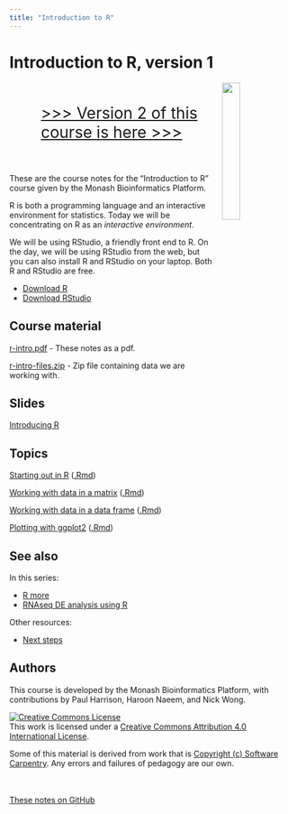 ```yaml
---
title: "Introduction to R"
---
```


# Introduction to R, version 1 
<img src="fig/R.jpg" width="25%" style="float: right; margin-left: 1em">

<div style="font-size: 200%; margin: 2em;">
[>>> Version 2 of this course is here >>>](https://monashdatafluency.github.io/r-intro-2/)
</div>

These are the course notes for the "Introduction to R" course given by the Monash Bioinformatics Platform.

R is both a programming language and an interactive environment for statistics. Today we will be concentrating on R as an *interactive environment*.

We will be using RStudio, a friendly front end to R. On the day, we will be using RStudio from the web, but you can also install R and RStudio on your laptop. Both R and RStudio are free.

* [Download R](https://cran.rstudio.com/)
* [Download RStudio](https://www.rstudio.com/products/rstudio/download/)


## Course material

[r-intro.pdf](r-intro.pdf) - These notes as a pdf.

[r-intro-files.zip](r-intro-files.zip) - Zip file containing data we are working with.

## Slides

[Introducing R](IntroToIntroToR.pdf)

## Topics

[Starting out in R](start.html) ([.Rmd](start.Rmd))

[Working with data in a matrix](matrices.html) ([.Rmd](matrices.Rmd))

[Working with data in a data frame](data_frames.html) ([.Rmd](data_frames.Rmd))

[Plotting with ggplot2](ggplot.html) ([.Rmd](ggplot.Rmd))


## See also

In this series:

* [R more](https://monashbioinformaticsplatform.github.io/r-more/)
* [RNAseq DE analysis using R](http://monashbioinformaticsplatform.github.io/RNAseq-DE-analysis-with-R/)

Other resources:

* [Next steps](next.html)


## Authors

This course is developed by the Monash Bioinformatics Platform, with contributions by Paul Harrison, Haroon Naeem, and Nick Wong.

<a rel="license" href="http://creativecommons.org/licenses/by/4.0/"><img alt="Creative Commons License" style="border-width:0" src="fig/CC-BY.png" /></a><br />This work is licensed under a <a rel="license" href="http://creativecommons.org/licenses/by/4.0/">Creative Commons Attribution 4.0 International License</a>.

Some of this material is derived from work that is [Copyright (c) Software Carpentry](http://software-carpentry.org/). Any errors and failures of pedagogy are our own.


<br><br>
[These notes on GitHub](https://github.com/MonashBioinformaticsPlatform/r-intro)
